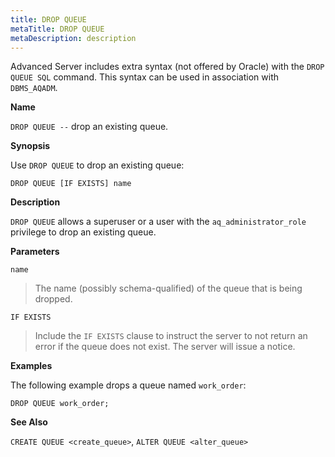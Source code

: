 ```yaml
---
title: DROP QUEUE
metaTitle: DROP QUEUE
metaDescription: description
---
```


Advanced Server includes extra syntax (not offered by Oracle) with the
`DROP QUEUE SQL` command. This syntax can be used in association with
`DBMS_AQADM`.

**Name**

`DROP QUEUE --` drop an existing queue.

**Synopsis**

Use `DROP QUEUE` to drop an existing queue:

``` text
DROP QUEUE [IF EXISTS] name
```

**Description**

`DROP QUEUE` allows a superuser or a user with the
`aq_administrator_role` privilege to drop an existing queue.

**Parameters**

`name`

> The name (possibly schema-qualified) of the queue that is being
> dropped.

`IF EXISTS`

> Include the `IF EXISTS` clause to instruct the server to not return an
> error if the queue does not exist. The server will issue a notice.

**Examples**

The following example drops a queue named `work_order`:

``` text
DROP QUEUE work_order;
```

**See Also**

`CREATE QUEUE <create_queue>`, `ALTER QUEUE <alter_queue>`
